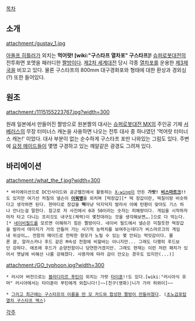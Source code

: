 [[목차]]

== 소개 ==
attachment:/gustav_1.jpg

[[아돌프 히틀러]]가 외치는 '''먹어랏! [wiki:"구스타프 열차포" 구스타프]!''' [[슈퍼로봇대전]]의 전투화면 포맷을 패러디한 [[짤방]]이다. [[제2차 세계대전]] 당시 각종 [[열차포]]를 운용한 [[제3제국]]을 비꼬고 있다. 물론 구스타프의 800mm 대구경화포와 형태에 대한 환상과 경외심(?) 또한 들어있다.

== 원조 ==
attachment:/1115155223767.jpg?width=300

원래 일본에서 만들어진 짤방으로 원본짤의 대사는 [[슈퍼로봇대전 MX]]의 주인공 기체 [[서베러스]]의 무장 터미너스 캐논을 사용하면 나오는 전투 대사 중 하나였던 '먹어랏 터미너스 캐논!' 이었다. 대사 부분이 없는 순수하게 구스타프 포만 나와있는 그림도 있다. 주변에 [[요정 메이드]]들이 몇명 구경하고 있는 깨알같은 광경도 그려져 있다.

== 바리에이션 ==
attachment:/what_the_f.jpg?width=300

 * 바리에이션으로 DC인사이드와 공군웹진에서 활동하는 [[X-wing]]이 만든 '''가랏! [[비스마르크급 전함|비스마르크]]!!'''도 있지만 여기선 처칠의 넬슨이 '''[[이뭐병]]'''을 외치며 [떡장갑][* 떡 장갑이란, 떡칠이랑 비슷하다고 생각하면 된다. 한마디로 장갑을 '''떡'''마냥 덕지덕지 발라서 아예 탄환이 맞아도 기스 하나 안나는걸 말한다. 참고로 저 사진에서 0과 50이라는 숫자는 피해량이다. 게임을 시작하자마자 타고 다니는 프리깃도 내구도(체력)이 몇천대라는 것을 생각해보면….]으로 다 막는다.[* [[네이비필드]]를 모르면 이해하기 힘든 짤방이다. 네이비 필드에서 넬슨은 미칠듯한 떡장갑을 발라서 데미지가 거의 안들어 가는 사기적 능력치를 보여주는데다가 비스마르크의 게임내 위상이…. 전함의 메이드로 전락한 항모가 노릴 수 있는 몇 안되는 먹잇감이다. 물론 괌, 알라스카나 후드 같은 M속성 전함에 비할바는 아니지만... 그래도 다행히 후드보단 강하다. 애초에 후드가 순양전함이니 당연한거겠지만. 그래도 현재는 이런 저런 패치가 있어서 옛날에 비해선 나름 강해졌다. 사용자에 따라 감이 안오는 경우도 있지만(...)]

attachment:/GO_typhoon.jpg?width=300
 * 러시아 버전으로는 [[블라디미르 푸틴]]이 외치는 가랏 [[타이푼]]!!도 있다.[wiki:"러시아식 유머" 러시아에서는 타이푼이 푸틴에게 외칩니다!]~~[친구(영화)|니가 가라 하와이]~~

 * [http://blog.naver.com/xezenan/100155056292 그리고 최근에는 구스타프의 이름을 딴 모 카드와 합성한 짤방이 만들어졌다]. ([[초노급포탑열차 구스타프 맥스]])

[[각주]]
